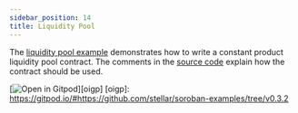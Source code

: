 ```yaml
---
sidebar_position: 14
title: Liquidity Pool
---
```


The [liquidity pool example] demonstrates how to write a constant product
liquidity pool contract. The comments in the [source code] explain how the contract should
be used.

[![Open in Gitpod](https://gitpod.io/button/open-in-gitpod.svg)][oigp]
[oigp]: https://gitpod.io/#https://github.com/stellar/soroban-examples/tree/v0.3.2

[liquidity pool example]: https://github.com/stellar/soroban-examples/tree/v0.3.2/liquidity_pool
[source code]: https://github.com/stellar/soroban-examples/blob/v0.3.2/liquidity_pool/src/lib.rs#L143
